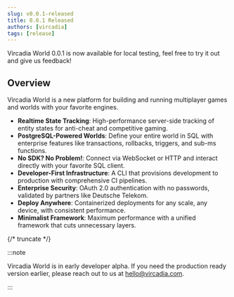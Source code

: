```yaml
---
slug: v0.0.1-released
title: 0.0.1 Released
authors: [vircadia]
tags: [release]
---
```


Vircadia World 0.0.1 is now available for local testing, feel free to try it out and give us feedback!

## Overview

Vircadia World is a new platform for building and running multiplayer games and worlds with your favorite engines.

- **Realtime State Tracking**: High-performance server-side tracking of entity states for anti-cheat and competitive gaming.
- **PostgreSQL-Powered Worlds**: Define your entire world in SQL with enterprise features like transactions, rollbacks, triggers, and sub-ms functions.
- **No SDK? No Problem!**: Connect via WebSocket or HTTP and interact directly with your favorite SQL client.
- **Developer-First Infrastructure**: A CLI that provisions development to production with comprehensive CI pipelines.
- **Enterprise Security**: OAuth 2.0 authentication with no passwords, validated by partners like Deutsche Telekom.
- **Deploy Anywhere**: Containerized deployments for any scale, any device, with consistent performance.
- **Minimalist Framework**: Maximum performance with a unified framework that cuts unnecessary layers.

{/* truncate */}

:::note

Vircadia World is in early developer alpha. If you need the production ready version earlier, please reach out to us at [hello@vircadia.com](mailto:hello@vircadia.com).

:::
